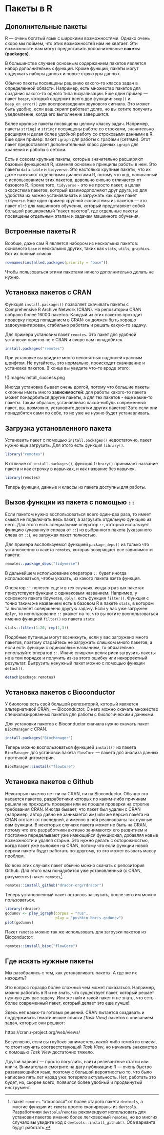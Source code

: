 # Пакеты в R {#r_packages}

## Дополнительные пакеты {#extra_pack}

R --- очень богатый язык с широкими возможностями. Однако очень скоро мы поймем, что этих возможностей нам не хватает. Эти возможности нам могут предоставить дополнительные **пакеты (packages)**.

В большинстве случаев основным содержанием пакетов является набор дополнительных функций. Кроме функций, пакеты могут содержать наборы данных и новые структуры данных.

Обычно пакеты посвящены решению какого-то класса задач в определенной области. Например, есть множество пакетов для создания какого-то одного типа визуализации. Еще один пример --- пакет `beepr`, который содержит всего две функции: `beep()` и `beep_on_error()` для воспроизведения звукового сигнала. Это может быть удобно, если ваш скрипт работает долго, но вы хотите получить уведомление, когда его выполнение завершится.

Более крупные пакеты посвящены целому классу задач. Например, пакеты `stringi` и `stringr` посвящены работе со строками, значительно расширяя и делая более удобной работу со строковыми данными в R. Еще один пример: пакет `igraph` для работы с графами (сетями). Этот пакет предоставляет дополнительный класс данных `igraph` для хранения и работы с сетями.

Есть и совсем крупные пакеты, которые значительно расширяют базовый функционал R, изменяя основные принципы работы в нем. Это пакеты `data.table` и `tidyverse`. Это настолько крупные пакеты, что их даже называют отдельными диалектами R, потому что код, написанный с использованием этих пакетов, довольно сильно отличается от базового R. Кроме того, `tidyverse` - это не просто пакет, а целая экосистема пакетов, который взаимодополняют друг друга, но для удобства их можно устанавливать и загружать как один пакет `tidyverse`. Еще один пример крупной экосистемы из пакетов --- это пакет `mlr3` для машинного обучения, который представляет собой большой расширяемый "пакет пакетов", где отдельные пакеты посвящены отдельным этапам и задачам машинного обучения.

## Встроенные пакеты R {#r_built_in}

Вообще, даже сам R является набором из нескольких пакетов: основного `base` и нескольких других, таких как `stats`, `utils`, `graphics`. Вот их полный список:

```r
rownames(installed.packages(priority = "base"))
```

Чтобы пользоваться этими пакетами ничего дополнительно делать не нужно.

## Установка пакетов с CRAN {#install_cran}

Функция `install.packages()` позволяет скачивать пакеты с Comprehensive R Archive Network (CRAN). На репозитории CRAN собрано более 16000 пакетов. Каждый из этих пакетов проходит проверку перед попаданием в CRAN: он должен быть хорошо задокументирован, стабильно работать и решать какую-то задачу.

Для примера установим пакет `remotes`. Это пакет для удобной установки пакетов не с CRAN и скоро нам понадобится.

```r
install.packages("remotes")
```

При установке вы увидите много непонятных надписей красным шрифтом. Не пугайтесь, это нормально, происходит скачивание и установка пакетов. В конце вы увидите что-то вроде этого:

!()[images/install_success.png]{width="400"}

Иногда установка бывает очень долгой, потому что большие пакеты склонны иметь много **зависимостей**: для работы какого-то пакета может понадобиться другие пакеты, а для тех пакетов - еще какие-то пакеты. Таким образом, устанавливая какой-нибудь современный пакет, вы, возможно, установите десятки других пакетов! Зато если они понадобятся сами по себе, то их уже не нужно будет устанавливать.

## Загрузка установленного пакета {#package_load}

Установить пакет с помощью `install.packages()` недостаточно, пакет нужно еще загрузить. Для этого есть функция `library()`.

```r
library("remotes")
```

В отличие от `install.packages()`, функция `library()` принимает название пакета и как строчку в кавычках, и как название без кавычек.

```r
library(remotes)
```

Теперь функции, данные и классы из пакета доступны для работы.

## Вызов функции из пакета с помощью `::` {#from_package}

Если пакетом нужно воспользоваться всего один-два раза, то имеет смысл не подключать весь пакет, а загрузить отдельную функцию из него. Для этого есть специальный оператор `::`, который использует функцию (указанную справа от `::`) из выбранного пакета (указанного слева от `::`), не загружая пакет полностью.

Для примера воспользуемся функцией `package_deps()` из только что установленного пакета `remotes`, которая возвращает все зависимости пакета:

```r
remotes::package_deps("tidyverse")
```

В дальнейшем использование оператора `::` будет иногда использоваться, чтобы указать, из какого пакета взята функция.

Оператор `::` полезен еще и в тех случаях, когда в разных пакетах присутствуют функции с одинаковым названием. Например, у основного пакета tidyverse, `dplyr`, есть функция `filter()`. Функция с точно таким же названием есть в базовом R в пакете `stats`, в котором та выполняет совершенно другую задачу. Если у вас уже загружен `dplyr`, то использование `::` укажет на то, что вы хотите воспользоваться именно функцией `filter()` из пакета `stats`:

```r
stats::filter(1:20, rep(1,3))
```

Подобные путаницы могут возникнуть, если у вас загружено много пакетов, поэтому старайтесь не загружать слишком много пакетов, а если есть функции с одинаковым названием, то обязательно используйте оператор `::`. Иначе слишком велик риск загрузить пакеты не в том порядке и получить из-за этого ошибку или некорректный результат. Выгрузить ненужный пакет можно с помощью функции `detach()`.

```r
detach(package:remotes)
```

## Установка пакетов c Bioconductor {#install_bioc}

У биологов есть свой большой репозиторий, который является альтернативой CRAN, --- Bioconductor. С него можно скачать множество специализированных пакетов для работы с биологическими данными.

Для установки пакетов с Bioconductor сначала нужно скачать пакет `BiocManager` с CRAN.

```r
install.packages("BiocManager")
```

Теперь можно воспользоваться функцией `install()` из пакета `BiocManager` для установки пакета `flowCore` --- пакета для анализа данных проточной цитометрии.

```r
BiocManager::install("flowCore")
```

## Установка пакетов с Github {#install_github}

Некоторых пакетов нет ни на CRAN, ни на Bioconductor. Обычно это касается пакетов, разработчики которых по каким-либо причинам решили не проходить проверки или не прошли проверки на строгие требования CRAN. Иногда бывает, что пакет был удален с CRAN (например, автор давно не занимается им) или же версия пакета на CRAN отстает от последней, а именно в ней реализованы так нужные вам функции. В некоторых случаях пакета может не быть на CRAN, потому что его разработчики активно занимаются его развитием и постоянно переделывают уже имеющийся функционал, добавляя новые возможности и удаляя старые. Это нужно делать с осторожностью, когда пакет уже выложен на CRAN, потому что если функции новой версии пакета будут работать по-другому, то это может вызвать массу проблем.

Во всех этих случаях пакет обычно можно скачать с репозитория Github. Для этого нам понадобится уже установленный (с CRAN, разумеется) пакет `remotes`[^020-install-1].

[^020-install-1]: пакет `remotes` "откололся" от более старого пакета `devtools`, а многие функции из `remote` просто скопированы из `devtools`. Разработчики `devtools`/`remotes` рекомендуют использовать для установки пакетов именно более легковесный `remotes`, но во многих случаях вы увидите код с `devtools::install_github()`. Оба варианта будут работать.

```r
remotes::install_github("dracor-org/rdracor")
```

Теперь установленный пакет осталось загрузить, после чего им можно пользоваться.

```r
library(rdracor)
godunov <- play_igraph(corpus = "rus",
                       play = "pushkin-boris-godunov")
plot(godunov)
```

Пакет `remotes` можно так же использовать для загрузки пакетов из Bioconductor:

```r
remotes::install_bioc("flowCore")
```

## Где искать нужные пакеты {#where_packages}

Мы разобрались с тем, как устанавливать пакеты. А где же их находить?

Это вопрос гораздо более сложный чем может показаться. Например, можно работать в R и не знать, что существует пакет, который решает нужную для вас задачу. Или же найти такой пакет и не знать, что есть более современный пакет, который делает это еще лучше!

Здесь нет каких-то готовых решений. CRAN пытается создавать и поддерживать тематические списки *(Task View)* пакетов с описанием задач, которые они решают:

https://cran.r-project.org/web/views/

Безусловно, если вы глубоко занимаетесь какой-либо темой из списка, то стоит изучить соотвестствующий *Task View*, но начинать знакомство с помощью *Task View* достаточно тяжело.

Другой вариант --- просто погуглить, найти релевантные статьи или книги. Внимательно смотрите на дату публикации: R --- очень быстро развивающийся язык, поэтому с большой вероятностью то, что было написано пять лет назад уже потеряло актуальность. Нет, работать это будет, но, скорее всего, появился более удобный и продвинутый инструмент.

